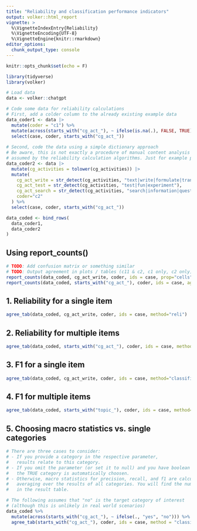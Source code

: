 ```yaml
---
title: "Reliability and classification performance indicators"
output: volker::html_report
vignette: >
  %\VignetteIndexEntry{Reliability}
  %\VignetteEncoding{UTF-8}
  %\VignetteEngine{knitr::rmarkdown}
editor_options: 
  chunk_output_type: console
---
```


```r
knitr::opts_chunk$set(echo = F)

library(tidyverse)
library(volker)
```

```r

# Load data 
data <- volker::chatgpt

# Code some data for reliability calculations
# First, add a colder column to the already existing example data
data_coder1 <- data |> 
  mutate(coder = "c1") %>% 
  mutate(across(starts_with("cg_act_"), ~ ifelse(is.na(.), FALSE, TRUE))) %>% 
  select(case, coder, starts_with("cg_act_"))
  
# Second, code the data using a simple dictionary approach
# Be aware, this is not exactly a procedure of manual content analysis as 
# assumed by the reliability calculation algorithms. Just for example purposes.
data_coder2 <- data |> 
  mutate(cg_activities = tolower(cg_activities)) |> 
  mutate(
    cg_act_write = str_detect(cg_activities, "text|write|formulate|translate|create"),
    cg_act_test = str_detect(cg_activities, "test|fun|experiment"),
    cg_act_search = str_detect(cg_activities, "search|information|question|answer"),
    coder="c2"
  ) %>% 
  select(case, coder, starts_with("cg_act_"))

data_coded <- bind_rows(
  data_coder1,
  data_coder2
)


```


## Using report_counts()

```r

# TODO: Add confusion matrix or something similar
# TODO: Output agreement in plots / tables (c11 & c2, c1 only, c2 only)
report_counts(data_coded, cg_act_write, coder, ids = case, prop="cells", agree = "reli")
report_counts(data_coded, starts_with("cg_act_"), coder, ids = case, agree = "reliability")

```

## 1. Reliability for a single item
```r

agree_tab(data_coded, cg_act_write, coder, ids = case, method="reli")

```


## 2. Reliability for multiple items
```r

agree_tab(data_coded, starts_with("cg_act_"), coder, ids = case, method="reliability")

```



## 3. F1 for a single item
```r

agree_tab(data_coded, cg_act_write, coder, ids = case, method="classification")

```


## 4. F1 for multiple items
```r

agree_tab(data_coded, starts_with("topic_"), coder, ids = case, method="classification")

```


## 5. Choosing macro statistics vs. single categories
```r

# There are three cases to consider:
# - If you provide a category in the respective parameter,
#   results relate to this category. 
# - If you omit the parameter (or set it to null) and you have boolean values,
#   the TRUE category is automatically choosen.
# - Otherwise, macro statistics for precision, recall, and f1 are calculated by
#   averaging over the results of all categories. You will find the number of categories
#   in the result table.

# The following assumes that "no" is the target category of interest
# (although this is unlikely in real world scenarios)
data_coded %>% 
  mutate(across(starts_with("cg_act_"), ~ ifelse(., "yes", "no"))) %>% 
  agree_tab(starts_with("cg_act_"), coder, ids = case, method = "classification", category = "no")

```

